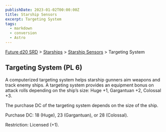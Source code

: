 ```yaml
---
publishDate: 2023-01-02T00:00:00Z
title: Starship Sensors
excerpt: Targeting System
tags:
  - markdown
  - conversion
  - Astro
---
```






[Future d20 SRD](/#futureD20) > [Starships](future-d20-srd-starships-index) > [Starship Sensors](future-d20-srd-starships-starship-sensors-index) > Targeting System




## Targeting System (PL 6)


A computerized targeting system helps starship gunners aim weapons and track enemy ships. A targeting system provides an equipment bonus on attack rolls depending on the ship’s size: Huge +1, Gargantuan +2, Colossal +3.


The purchase DC of the targeting system depends on the size of the ship.


Purchase DC: 18 (Huge), 23 (Gargantuan), or 28 (Colossal).


Restriction: Licensed (+1).



